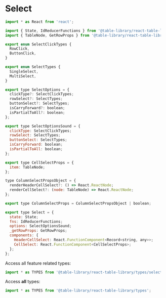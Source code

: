 
<Meta title="Types/Select" />

# Select

```javascript
import * as React from 'react';

import { State, IdReducerFunctions } from '@table-library/react-table-library/types/common';
import { TableNode, GetRowProps } from '@table-library/react-table-library/types/table';

export enum SelectClickTypes {
  RowClick,
  ButtonClick,
}

export enum SelectTypes {
  SingleSelect,
  MultiSelect,
}

export type SelectOptions = {
  clickType?: SelectClickTypes;
  rowSelect?: SelectTypes;
  buttonSelect?: SelectTypes;
  isCarryForward?: boolean;
  isPartialToAll?: boolean;
};

export type SelectOptionsSound = {
  clickType: SelectClickTypes;
  rowSelect: SelectTypes;
  buttonSelect: SelectTypes;
  isCarryForward: boolean;
  isPartialToAll: boolean;
};

export type CellSelectProps = {
  item: TableNode;
};

type ColumnSelectPropsObject = {
  renderHeaderCellSelect?: () => React.ReactNode;
  renderCellSelect?: (node: TableNode) => React.ReactNode;
};

export type ColumnSelectProps = ColumnSelectPropsObject | boolean;

export type Select = {
  state: State;
  fns: IdReducerFunctions;
  options: SelectOptionsSound;
  _getRowProps: GetRowProps;
  components: {
    HeaderCellSelect: React.FunctionComponent<Record<string, any>>;
    CellSelect: React.FunctionComponent<CellSelectProps>;
  };
};
```

Access all feature related types:

```javascript
import * as TYPES from '@table-library/react-table-library/types/select';
```

Access **all** types:

```javascript
import * as TYPES from '@table-library/react-table-library/types';
```